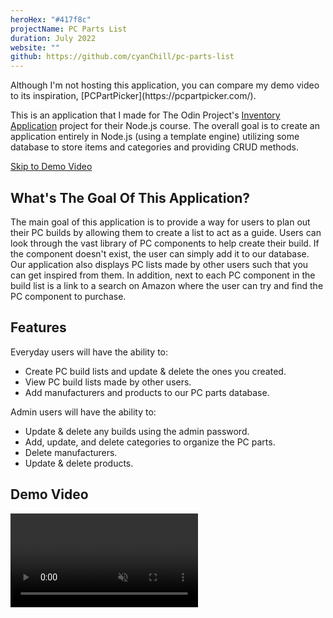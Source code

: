 ```yaml
---
heroHex: "#417f8c"
projectName: PC Parts List
duration: July 2022
website: ""
github: https://github.com/cyanChill/pc-parts-list
---
```


<MdxNotice>
  Although I'm not hosting this application, you can compare my demo video to
  its inspiration, [PCPartPicker](https://pcpartpicker.com/).
</MdxNotice>

This is an application that I made for The Odin Project's [Inventory Application](https://www.theodinproject.com/lessons/nodejs-inventory-application) project for their Node.js course. The overall goal is to create an application entirely in Node.js (using a template engine) utilizing some database to store items and categories and providing CRUD methods.

<a href="#demo-video">Skip to Demo Video</a>

## What's The Goal Of This Application?

The main goal of this application is to provide a way for users to plan out their PC builds by allowing them to create a list to act as a guide. Users can look through the vast library of PC components to help create their build. If the component doesn't exist, the user can simply add it to our database. Our application also displays PC lists made by other users such that you can get inspired from them. In addition, next to each PC component in the build list is a link to a search on Amazon where the user can try and find the PC component to purchase.

## Features

Everyday users will have the ability to:

- Create PC build lists and update & delete the ones you created.
- View PC build lists made by other users.
- Add manufacturers and products to our PC parts database.

Admin users will have the ability to:

- Update & delete any builds using the admin password.
- Add, update, and delete categories to organize the PC parts.
- Delete manufacturers.
- Update & delete products.

## Demo Video

<video src="/projects/pc-parts-list/demo.mp4" controls muted />

## Building The Application

### Setup

I utilized [`express-generator`](https://expressjs.com/en/starter/generator.html) as a template to build my project. I decided to replace `EJS` with `Pug` due to using it in previous assignments provided by The Odin Project and wanting to familiarize myself with it more. To store the bulk of the data my application would have, I utilized `MongoDB` to store the text-content (PC lists, brands, items, categories) and `Multer` to store images locally (hence why this application isn't being hosted). For MongoDB, I utilized `Mongoose` as an interface to easily interact with the database.

### Challenge 1: Saving PC Build Components When Adding Parts

The first challenge that I faced was figuring out how I would "remember" a build list that the user is currently working on. How I would normally do this if working in HTML or React is to utilize local storage. The problem is that that doesn't exist in Node.js as the Window object doesn't exist. My initial solution was to use the `node-localstorage` package, however the package relies on a file to be created to mimic local storage.

I then turned to the alternative of utilizing cookies, which is something supported natively with Express and like with local storage, can be used to store data.

```javascript
/* A portion from "helpers/productHelper.js" */

/* Adds a product to brower cookies for current build list */
exports.addProdToList = async (res, prodId, ctgyId, listType) => {
  if (!res) throw new Error("Did not provide Response object.");
  if (!prodId) throw new Error("Did not provide Product Id.");
  if (!ctgyId) throw new Error("Did not provide Category Id.");
  if (!listType) throw new Error("Did not provide list type/name.");

  // Validate the category & product ids are valid
  const [ctgy, prod] = await Promise.all([
    Category.findById(ctgyId),
    Product.findById(prodId),
  ]);
  if (!ctgy || !prod) throw new Error("Category or Product Id is invalid");

  res.cookie(`${ctgyId}-${listType}`, prodId, {
    maxAge: 259200000, // Saves for 3 days (in milliseconds)
    httpOnly: true,
  });
};
```

In addition, I created a helper function to compile these cookies to create a build list:

```javascript
/* A portion from "helpers/buildsHelper.js" */

/* Fetch the build we have stored in cookies */
exports.getBuildInfo = async (req, listType) => {
  if (!req) throw new Error("Did not provide Request object.");
  if (!listType) throw new Error("Did not provide list type/name.");
  // Get Category Names
  const categories = await Category.find({}).sort({ name: 1 });
  const categoryIds = categories.map((cat) => `${cat._id}-${listType}`);
  // Get the ids of the products we've saved in the cookies
  const browserCookies = req.cookies ? req.cookies : {};
  const prevItems = [];
  for (let keyId in browserCookies) {
    if (categoryIds.includes(keyId)) prevItems.push(browserCookies[keyId]);
  }
  // Wait until all promises have finished (regardless of resolve or reject)
  const prodsInfo = await Promise.allSettled(
    prevItems.map((prodId) =>
      Product.findById(
        prodId,
        "category name short_name price image_url"
      ).populate("category")
    )
  );
  // Keep the products w/ successful promise & returned a value (handles
  // error case for we add a nonexistent product and prevents MongoDB
  // invalid ObjectID Ref error)
  const validResults = prodsInfo
    .filter((result) => result.status === "fulfilled" && !!result.value)
    .map((prod) => prod.value);
  // Get final return object by mapping over each product & extracting necessary info
  let selectedProducts = {};
  validResults.forEach((prod) => {
    selectedProducts[prod.category.name] = {
      _id: prod._id,
      short_name: prod.short_name,
      price: prod.price,
      image_url: prod.image_url,
      buy_link: prod.buy_link,
      url_route: prod.url_route,
    };
  });

  return { ctgies: categories, selProds: selectedProducts };
};
```

### Mongoose

Something that I learned more about during the process of creating this application is the capabilities of Mongoose, the interface used to interact with MongoDB. I knew from the past of advantages such as being able to call directly on a schema object to do our querying along with defining the schema in our files. Something I learned was the ability to create virtual properties which don't exist on the database but are created on our server. In addition, I learned that when we define relations between objects in different schemas through their "id", we can replace/populate that "id" value with the actual schema object it's associated with. This helps reduce the overall calls to the database by doing what would be done in 2 different database calls into 1.

### Challenge 2: Allowing Users To Update Or Delete A PC Build List They Created

As part of the CRUD operations, we want to give users the ability to manipulate their own PC build lists. This means we need to figure out a way to make sure that a build can only be updated or deleted by its creator. The solution I landed upon is to add a password field when the user creates a build. This is something the user will need to remember to update or delete their builds. When someone views an individual build, there'll be buttons to update or delete, both requiring a password to go further.

Then come the other issue is how we would handle updating a build since it follows a similar logic to creating a build, and we would need to make sure we can update the build without the need to re-entering the password every time we want to update a component. I kind of answered my own question, but I ended up using cookies to do this.

## Improving the Application

### Improvement 1: Adding Image Upload

Up to this point, how we handled images provided to us for build images and product images are through URLs the user provides (from images on the web). To fix this issue, adding image upload would be greatly beneficial for the user experience. To do this, we'll be using [`Multer`](https://github.com/expressjs/multer), which is primarily used for uploading files. All that's needed is the following code to set up Multer:

```javascript
const { v4: uuidv4 } = require("uuid");
// Multer Logic
const multer = require("multer");
const storage = multer.diskStorage({
  destination: (req, file, cb) => {
    cb(null, "./public/data/uploads");
  },
  filename: (req, file, cb) => {
    cb(null, `${uuidv4()}.${file.mimetype.split("/")[1]}`);
  },
});

exports.upload = multer({ storage: storage });
```

To upload an image, we use a middleware where we specify the key in the form data containing the image data (in our case, it's "img"):

```javascript
upload.single("img");
```

But this isn't as far as we can go. We can go further by improving the image format that's stored on our server. The `.webp` image format provides an equally impressive quality compared to `.png` at a smaller size. To do this, we need to change our logic a bit. Instead of instantly storing the image to our server through our middleware, we want to store the image in memory. The code from earlier is now replaced with:

```javascript
// Multer Logic
const multer = require("multer");
// Save file data into buffer instead of creating it (for efficiency)
exports.upload = multer({ storage: multer.memoryStorage() });
```

We then require an external library, in our case, `ffmpeg` to do the image conversion for us.

### Improvement 2: Adding Some PWA Features

PWA stands for "Progressive Web Apps" and is a type of application built to work on both mobile and desktop devices. This may include adding features such as using the device's camera, accessing their storage for uploads, or location data if our application requires it. One of the additional features of PWA includes some offline support. With offline support, I can see some possibilities of where this can be useful. We can cache build lists, product pages, etc. once we visit them.

What we use to enable PWA features is [Workbox](https://developer.chrome.com/docs/workbox/). To add some offline support to our application, we need to use **service workers**. Giving functionality to these service workers is made simple by using Workbox.

- The `pwa.js` file does the registering of the service worker with the functionality found in the `service-worker.js`.
- A good resource to get into PWA is found from Google's [web.dev docs](https://web.dev/learn/pwa/).

## Overall Learnings

1. Creating an application entirely in Node.js using a template engine to handle the front end.
2. Mongoose's feature of creating virtuals to create properties that don't exist on the database but are available to the server.
3. Mongoose's feature to populate relations between tables.
4. Getting familiar with Multer with storing images in memory instead of directly to disk.
5. Learning how we could convert images using ffmpeg.
6. Using Workbox to add caching to our application for offline support & PWA features.
